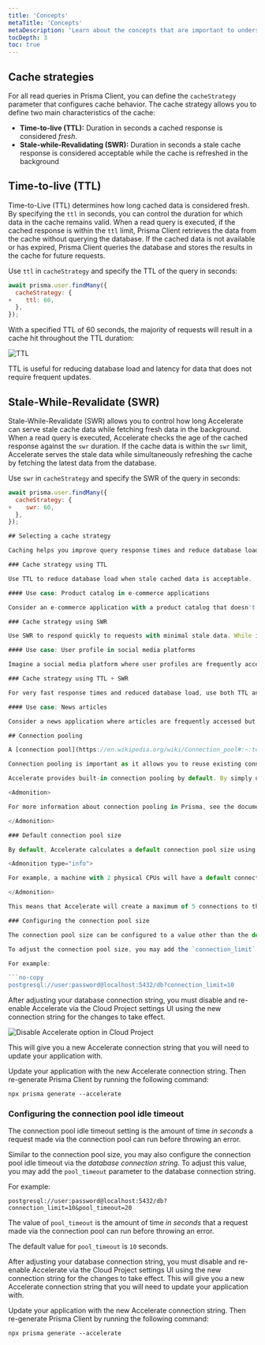 ```yaml
---
title: 'Concepts'
metaTitle: 'Concepts'
metaDescription: 'Learn about the concepts that are important to understand when using Accelerate.'
tocDepth: 3
toc: true
---
```


<TopBlock></TopBlock>

## Cache strategies

For all read queries in Prisma Client, you can define the `cacheStrategy` parameter that configures cache behavior. The cache strategy allows you to define two main characteristics of the cache:

- **Time-to-live (TTL):** Duration in seconds a cached response is considered _fresh_.
- **Stale-while-Revalidating (SWR):** Duration in seconds a stale cache response is considered acceptable while the cache is refreshed in the background

## Time-to-live (TTL)

Time-to-Live (TTL) determines how long cached data is considered fresh. By specifying the `ttl` in seconds, you can control the duration for which data in the cache remains valid. When a read query is executed, if the cached response is within the `ttl` limit, Prisma Client retrieves the data from the cache without querying the database. If the cached data is not available or has expired, Prisma Client queries the database and stores the results in the cache for future requests.

Use `ttl` in `cacheStrategy` and specify the TTL of the query in seconds:

```javascript
await prisma.user.findMany({
  cacheStrategy: {
+    ttl: 60,
  },
});
```

With a specified TTL of 60 seconds, the majority of requests will result in
a cache hit throughout the TTL duration:

![TTL](./images/ttl.png)

TTL is useful for reducing database load and latency for data that does not require frequent updates.

## Stale-While-Revalidate (SWR)

Stale-While-Revalidate (SWR) allows you to control how long Accelerate can serve stale cache data while fetching fresh data in the background. When a read query is executed, Accelerate checks the age of the cached response against the `swr` duration. If the cache data is within the `swr` limit, Accelerate serves the stale data while simultaneously refreshing the cache by fetching the latest data from the database.

Use `swr` in `cacheStrategy` and specify the SWR of the query in seconds:

```javascript
await prisma.user.findMany({
  cacheStrategy: {
+    swr: 60,
  },
});

## Selecting a cache strategy

Caching helps you improve query response times and reduce database load. However, it also means you might serve stale data to the client. Whether or not serving stale data is acceptable and to what extent depends on your use case. `ttl` and `swr` are parameters you can use the tweak the cache behavior.

### Cache strategy using TTL

Use TTL to reduce database load when stale cached data is acceptable.

#### Use case: Product catalog in e-commerce applications

Consider an e-commerce application with a product catalog that doesn't frequently change. By setting a `ttl` of, let's say, 1 hour, Prisma Client can serve cached product data for subsequent user requests within that hour without hitting the database. This significantly reduces the database load and improves the response time for product listing pages.

### Cache strategy using SWR

Use SWR to respond quickly to requests with minimal stale data. While it does not reduce database load, it can improve response times significantly.

#### Use case: User profile in social media platforms

Imagine a social media platform where user profiles are frequently accessed. By leveraging `swr` with a duration of, let's say, 5 minutes, Accelerate can serve the cached user profile information quickly, reducing the latency for profile pages. Meanwhile, in the background, it refreshes the cache after every request, ensuring that any updates made to the profile are eventually reflected for subsequent requests.

### Cache strategy using TTL + SWR

For very fast response times and reduced database load, use both TTL and SWR. You can use this strategy to fine-tune your application’s tolerance for stale data.

#### Use case: News articles

Consider a news application where articles are frequently accessed but don't require real-time updates. By setting a `ttl` of 2 hours and an `swr` duration of 5 minutes, Prisma Client can serve cached articles quickly, reducing latency for readers. As long as the articles are within the `ttl`, users get fast responses. After the `ttl` expires, Prisma Client serves the stale articles for an additional 5 minutes while fetching the latest news from the database, maintaining a balance between performance and freshness.

## Connection pooling

A [connection pool](https://en.wikipedia.org/wiki/Connection_pool#:~:text=In%20software%20engineering%2C%20a%20connection,executing%20commands%20on%20a%20database.) is a storage of database connections that can be reused for future requests to the database. When a new connection is requested, it is retrieved from the pool if one is available. Once the connection is no longer needed, it is returned to the pool for reuse.

Connection pooling is important as it allows you to reuse existing connections instead of creating new ones, which can be expensive. It also allows you to limit the number of connections to the database, which can help prevent the database from being overloaded.

Accelerate provides built-in connection pooling by default. By simply using Accelerate, you get the benefits of connection pooling without having to configure anything. However, you can also configure the connection pool to suit your needs.

<Admonition>

For more information about connection pooling in Prisma, see the documentation [here](/concepts/components/prisma-client/working-with-prismaclient/connection-pool).

</Admonition>

### Default connection pool size

By default, Accelerate calculates a default connection pool size using the formula `num_physical_cpus * 2 + 1`.

<Admonition type="info">

For example, a machine with 2 physical CPUs will have a default connection pool size of `2 * 2 + 1` or `5`.

</Admonition>

This means that Accelerate will create a maximum of 5 connections to the database. If more than 5 connections are requested, Accelerate will queue the requests until a connection is available.

### Configuring the connection pool size

The connection pool size can be configured to a value other than the default via the _database connection string_.

To adjust the connection pool size, you may add the `connection_limit` parameter to the database connection string. The value of `connection_limit` is the maximum number of connections that can be created to the database.

For example:

```no-copy
postgresql://user:password@localhost:5432/db?connection_limit=10
```

After adjusting your database connection string, you must disable and re-enable Accelerate via the Cloud Project settings UI using the new connection string for the changes to take effect.

<Image
  src="./images/disable-accelerate.png"
  alt="Disable Accelerate option in Cloud Project"
/>

This will give you a new Accelerate connection string that you will need to update your application with.

Update your application with the new Accelerate connection string. Then re-generate Prisma Client by running the following command:

```shell
npx prisma generate --accelerate
```

### Configuring the connection pool idle timeout

The connection pool idle timeout setting is the amount of time _in seconds_ a request made via the connection pool can run before throwing an error.

Similar to the connection pool size, you may also configure the connection pool idle timeout via the _database connection string_. To adjust this value, you may add the `pool_timeout` parameter to the database connection string.

For example:

```no-copy
postgresql://user:password@localhost:5432/db?connection_limit=10&pool_timeout=20
```

The value of `pool_timeout` is the amount of time _in seconds_ that a request made via the connection pool can run before throwing an error.

<Admonition type="info">

The default value for `pool_timeout` is `10` seconds.

</Admonition>

After adjusting your database connection string, you must disable and re-enable Accelerate via the Cloud Project settings UI using the new connection string for the changes to take effect. This will give you a new Accelerate connection string that you will need to update your application with.

Update your application with the new Accelerate connection string. Then re-generate Prisma Client by running the following command:

```shell
npx prisma generate --accelerate
```
